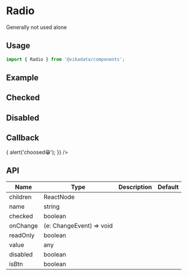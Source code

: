 
<Meta title="en/components/Radio" />

# Radio

Generally not used alone

## Usage

```jsx
import { Radio } from '@vikadata/components';
```

## Example

<Canvas>
<ThemeToggle lang="en">
 <Radio />
</ThemeToggle>
</Canvas>

## Checked

<Canvas>
<ThemeToggle lang="en">
 <Radio checked />
</ThemeToggle>
</Canvas>

## Disabled

<Canvas>
<ThemeToggle lang="en">
  <Radio disabled />
  <Radio disabled checked />
</ThemeToggle>
</Canvas>

## Callback

<Canvas>
<ThemeToggle lang="en">
 <Radio onChange={() => {
    alert('choosed😁');
  }} />
</ThemeToggle>
</Canvas>

## API

| Name              | Type                                     | Description | Default |
|-------------------|------------------------------------------|-------------|---------|
| children         | ReactNode  |             |         |
| name         | string           |             |         |
| checked         | boolean                                   |             |         |
| onChange         | (e: ChangeEvent) => void                                   |             |         |
| readOnly         | boolean                                   |             |         |
| value         | any                                   |             |         |
| disabled         | boolean                                   |             |         |
| isBtn         | boolean                                 |             |         |